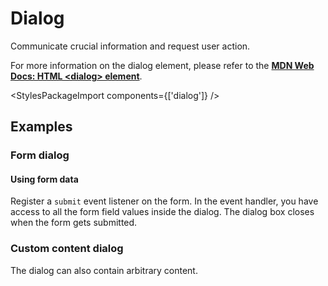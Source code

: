 
<Meta of={DialogStories} />

# Dialog

<p className="lead">Communicate crucial information and request user action.</p>
<post-banner type="info">
  For more information on the dialog element, please refer to the <a href="https://developer.mozilla.org/en-US/docs/Web/HTML/Element/dialog" target="_blank" rel="noopener noreferrer"><strong>MDN Web Docs: HTML &lt;dialog&gt; element</strong></a>.
</post-banner>

<Canvas sourceState="shown" of={DialogStories.Default} />
<div className="hide-col-default">
  <Controls of={DialogStories.Default} />
</div>

<StylesPackageImport components={['dialog']} />

## Examples

### Form dialog
<Canvas sourceState="hidden" of={DialogStories.Form} />

#### Using form data

Register a `submit` event listener on the form. In the event handler, you have access to all the form field values inside the dialog. The dialog box closes when the form gets submitted.

<Source
  code={JSFormData}
  language="typescript"
/>

### Custom content dialog
The dialog can also contain arbitrary content.
<Canvas sourceState="hidden" of={DialogStories.Custom} />

